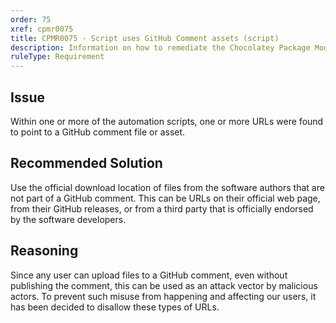 ```yaml
---
order: 75
xref: cpmr0075
title: CPMR0075 - Script uses GitHub Comment assets (script)
description: Information on how to remediate the Chocolatey Package Moderation Rule 0075
ruleType: Requirement
---
```


<PackageValidatorRuleRequirement />

## Issue

Within one or more of the automation scripts, one or more URLs were found to point to a GitHub comment file or asset.

## Recommended Solution

Use the official download location of files from the software authors that are not part of a GitHub comment.
This can be URLs on their official web page, from their GitHub releases, or from a third party that is officially endorsed by the software developers.

## Reasoning

Since any user can upload files to a GitHub comment, even without publishing the comment, this can be used as an attack vector by malicious actors.
To prevent such misuse from happening and affecting our users, it has been decided to disallow these types of URLs.
